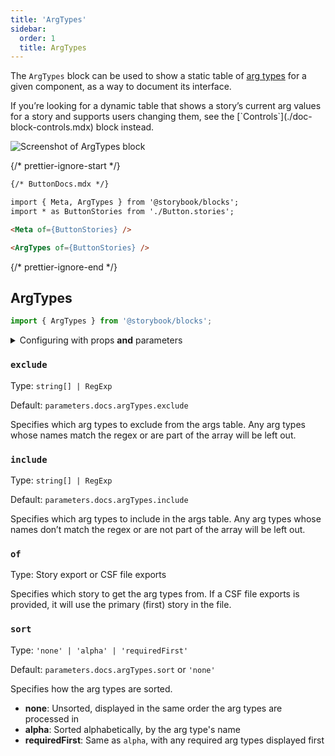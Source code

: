 ```yaml
---
title: 'ArgTypes'
sidebar:
  order: 1
  title: ArgTypes
---
```


<YouTubeCallout id="uAA1JvLcl-w" title="Avoid Documentation Nightmares with Storybook's ArgTypes Doc Block" params="start=232" />

The `ArgTypes` block can be used to show a static table of [arg types](./arg-types.mdx) for a given component, as a way to document its interface.

<Callout variant="info" icon="💡">
  If you’re looking for a dynamic table that shows a story’s current arg values for a story and supports users changing them, see the [`Controls`](./doc-block-controls.mdx) block instead.
</Callout>

![Screenshot of ArgTypes block](./doc-block-argtypes.png)

{/* prettier-ignore-start */}

```md
{/* ButtonDocs.mdx */}

import { Meta, ArgTypes } from '@storybook/blocks';
import * as ButtonStories from './Button.stories';

<Meta of={ButtonStories} />

<ArgTypes of={ButtonStories} />
```

{/* prettier-ignore-end */}

## ArgTypes

```js
import { ArgTypes } from '@storybook/blocks';
```

<details>
  <summary>Configuring with props <strong>and</strong> parameters</summary>

  ℹ️ Like most blocks, the `ArgTypes` block is configured with props in MDX. Many of those props derive their default value from a corresponding [parameter](../writing-stories/parameters.mdx) in the block's namespace, `parameters.docs.argTypes`.

  The following `exclude` configurations are equivalent:

  {/* prettier-ignore-start */}

  <CodeSnippets path="api-doc-block-argtypes-parameter.md" />

  {/* prettier-ignore-end */}

  {/* prettier-ignore-start */}

  ```md
  {/* ButtonDocs.mdx */}

  <ArgTypes of={ButtonStories} exclude={['style']} />
  ```

  {/* prettier-ignore-end */}

  The example above applied the parameter at the [component](../writing-stories/parameters.mdx#component-parameters) (or meta) level, but it could also be applied at the [project](../writing-stories/parameters.mdx#global-parameters) or [story](../writing-stories/parameters.mdx#story-parameters) level.
</details>

### `exclude`

Type: `string[] | RegExp`

Default: `parameters.docs.argTypes.exclude`

Specifies which arg types to exclude from the args table. Any arg types whose names match the regex or are part of the array will be left out.

### `include`

Type: `string[] | RegExp`

Default: `parameters.docs.argTypes.include`

Specifies which arg types to include in the args table. Any arg types whose names don’t match the regex or are not part of the array will be left out.

### `of`

Type: Story export or CSF file exports

Specifies which story to get the arg types from. If a CSF file exports is provided, it will use the primary (first) story in the file.

### `sort`

Type: `'none' | 'alpha' | 'requiredFirst'`

Default: `parameters.docs.argTypes.sort` or `'none'`

Specifies how the arg types are sorted.

* **none**: Unsorted, displayed in the same order the arg types are processed in
* **alpha**: Sorted alphabetically, by the arg type's name
* **requiredFirst**: Same as `alpha`, with any required arg types displayed first
